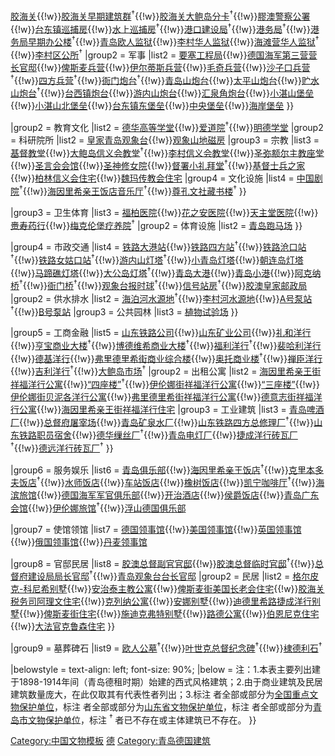 {{Navbox
|name = 青岛市德国建筑
|title = [[青岛德国建筑]]
|titlestyle =
|image =[[File:Qingdao-city-map-1912-in-german-from-madrolles-guidebook-to-northern-china.jpg|150px]]<br>[[File:Qingdao 02.JPG|150px]]<br>[[File:青岛江苏路基督教堂.jpg|150px]]<br>[[File:青岛沂水路9号 Tsingtau Bataillonshaus.jpg|150px]]<br>[[File:青岛邮电博物馆胶澳帝国邮局旧址0.jpg |150px]]
|style = text-align:left;
|groupstyle = 
|state = {{{state<includeonly>|collapsed</includeonly>}}}
|above= 主条目：[[胶澳租借地]]（[[胶澳租借条约]]）
|group1 = 政军机关
|list1 =  
{{Navbox |child
|groupstyle = font-weight: normal;
|group1 = 政治
|list1 = [[胶澳总督府旧址|胶澳总督府]]<sup>{{font|color=#FF7300|国}}</sup>{{!w}}[[胶澳皇家法院]]<sup>{{font|color=#FF7300|国}}</sup>{{!w}}[[胶海关]]<sup>{{font|color=#FF7300|国}}</sup>{{!w}}[[胶海关旧关址|胶海关早期建筑群]]<sup>†</sup>{{!w}}[[胶海关大鲍岛分卡]]<sup>†</sup>{{!w}}[[膠澳警察公署]]<sup>{{font|color=#FF7300|国}}</sup>{{!w}}[[台东镇巡捕房]]{{!w}}[[水上巡捕房]]<sup>†</sup>{{!w}}[[胶澳港口建设局|港口建设局]]<sup>†</sup>{{!w}}[[胶澳港务局|港务局]]<sup>†</sup>{{!w}}[[兰山路 (青岛)#总督府港务局早期办公楼及青岛市礼堂旧址|港务局早期办公楼]]<sup>†</sup>{{!w}}[[青岛欧人监狱]]<sup>{{font|color=#FF7300|国}}</sup>{{!w}}[[李村华人监狱]]<sup>{{font|color=#008000|市}}</sup>{{!w}}[[海滩营华人监狱]]<sup>†</sup>
{{!w}}[[李村区公所]]<sup>†</sup>
|group2 = 军事
|list2 = [[要塞工程局旧址|要塞工程局]]{{!w}}[[德国海军第三营营长官邸]]<sup>{{font|color=#FF7300|国}}</sup>{{!w}}[[俾斯麦兵营]]<sup>{{font|color=#FF7300|国}}</sup>{{!w}}[[伊尔蒂斯兵营]]<sup>{{font|color=#FF7300|国}}</sup>{{!w}}[[毛奇兵营]]<sup>{{font|color=#008000|市}}</sup>{{!w}}[[沙子口兵营]]<sup>†</sup>{{!w}}[[四方兵营]]<sup>†</sup>{{!w}}[[衙门炮台]]<sup>†</sup>{{!w}}[[青岛山炮台]]<sup>{{font|color=#FF7300|国}}</sup>{{!w}}[[太平山北炮台及东炮台旧址|太平山炮台]]{{!w}}[[贮水山炮台]]<sup>†</sup>{{!w}}[[台西镇炮台]]<sup>{{font|color=#008000|市}}</sup>{{!w}}[[游内山炮台]]<sup>{{font|color=#008000|市}}</sup>{{!w}}[[汇泉角炮台]]<sup>{{font|color=#008000|市}}</sup>{{!w}}[[小湛山堡垒]] {{!w}}[[小湛山北堡垒]]<sup>{{font|color=#008000|市}}</sup>{{!w}}[[台东镇东堡垒]]{{!w}}[[中央堡垒]]{{!w}}[[海岸堡垒]]
}}

|group2 = 教育文化
|list2  = 
{{Navbox |child
|groupstyle = font-weight: normal;
|group1 = 学校
|list1 = [[青岛督署学校|督署学校]]{{!w}}[[德华大学|德华高等学堂]]<sup>{{font|color=#FF7300|国}}</sup>{{!w}}[[爱道院]]<sup>†</sup>{{!w}}[[青岛第十一中学#美国长老会住宅群|明德学堂]]
|group2 = 科研院所
|list2 = [[青岛观象台|皇家青岛观象台]]<sup>{{font|color=#FF7300|国}}</sup>{{!w}}[[观象山地磁房]]<sup>{{font|color=#008000|市}}</sup>
|group3 = 宗教
|list3 = [[江苏路基督教堂 (青岛)|基督教堂]]<sup>{{font|color=#FF7300|国}}</sup>{{!w}}[[大鲍岛信义会教堂]]<sup>†</sup>{{!w}}[[李村基督教堂|李村信义会教堂]]<sup>{{font|color=#2A52BE|省}}</sup>{{!w}}[[圣弥爱尔大教堂|圣弥额尔主教座堂]]<sup>{{font|color=#FF7300|国}}</sup>{{!w}}[[圣言会会馆]]{{!w}}[[圣神修女院]]{{!w}}[[青岛督署小礼拜堂|督署小礼拜堂]]<sup>†</sup>{{!w}}[[青岛圣保罗堂|基督士兵之家]]{{!w}}[[柏林信义会住宅]]{{!w}}[[山东省青岛第九中学#魏玛传教会住宅旧址（礼贤楼）|魏玛传教会住宅]]<sup>{{font|color=#2A52BE|省}}</sup>
|group4 = 文化设施
|list4 = [[华乐戏院|中国剧院]]<sup>†</sup>{{!w}}[[海因里希亲王饭店|海因里希亲王饭店音乐厅]]<sup>†</sup>{{!w}}[[山东省青岛第九中学#尊孔文社藏书楼|尊孔文社藏书楼]]<sup>†</sup>
}}

|group3 = 卫生体育
|list3 = 
{{Navbox|child
|groupstyle = font-weight: normal;
|group1 = 卫生设施
|list1 = [[青岛督署医院|督署医院]]{{!w}}[[福柏医院]]<sup>{{font|color=#2A52BE|省}}</sup>{{!w}}[[花之安医院]]{{!w}}[[天主堂医院]]{{!w}}[[赉寿药行]]<sup>{{font|color=#FF7300|国}}</sup>{{!w}}[[梅克伦堡疗养院]]<sup>†</sup>
|group2 = 体育设施
|list2 = [[汇泉广场|青岛跑马场]] 
}}

|group4 = 市政交通
|list4 = 
{{Navbox|child
|groupstyle = font-weight: normal;
|group1 = 交通通讯
|list1 = [[青岛站|铁路青岛站]]<sup>†</sup>{{!w}}[[大港站|铁路大港站]]{{!w}}[[四方站|铁路四方站]]<sup>†</sup>{{!w}}[[沧口站|铁路沧口站]]<sup>†</sup>{{!w}}[[女姑口站|铁路女姑口站]]<sup>†</sup>{{!w}}[[团岛灯塔|游内山灯塔]]<sup>{{font|color=#FF7300|国}}</sup><sup>†</sup>{{!w}}[[小青岛灯塔]]<sup>{{font|color=#FF7300|国}}</sup>{{!w}}[[朝连岛灯塔]]<sup>{{font|color=#FF7300|国}}</sup>{{!w}}[[马蹄礁灯塔]]{{!w}}[[大公岛灯塔]]<sup>†</sup>{{!w}}[[青岛大港]]{{!w}}[[小港 (青岛市)|青岛小港]]{{!w}}[[阿克纳桥]]<sup>†</sup>{{!w}}[[衙门桥]]<sup>†</sup>{{!w}}[[观象山#观象台报时球|观象台报时球]]<sup>†</sup>{{!w}}[[信号站房]]<sup>†</sup>{{!w}}[[胶澳皇家邮政局]]<sup>{{font|color=#2A52BE|省}}</sup>
|group2 = 供水排水
|list2 = [[海泊河水源地]]<sup>†</sup>{{!w}}[[李村河水源地]]{{!w}}[[A号泵站]]<sup>†</sup>{{!w}}[[太平路_(青岛)#排污系统B号泵站旧址|B号泵站]]
|group3 = 公共园林
|list3 = [[青岛中山公园|植物试验场]]
}}

|group5 = 工商金融
|list5  = 
{{Navbox|child
|groupstyle = font-weight: normal;
|group1 = 商业金融
|list1 = [[德华银行青岛分行|德华银行]]<sup>{{font|color=#FF7300|国}}</sup>{{!w}}[[山东路矿公司|山东铁路公司]]<sup>{{font|color=#FF7300|国}}</sup>{{!w}}[[山东路矿公司|山东矿业公司]]<sup>{{font|color=#FF7300|国}}</sup>{{!w}}[[礼和洋行青岛分行|礼和洋行]]{{!w}}[[海恩大楼|亨宝商业大楼]]<sup>†</sup>{{!w}}[[博德维希商业大楼]]<sup>†</sup>{{!w}}[[中山路 (青岛)#福利洋行商业楼|福利洋行]]<sup>†</sup>{{!w}}[[皮卡特商业综合楼|裴哈利洋行]]{{!w}}[[德基洋行商业综合楼|德基洋行]]{{!w}}[[中山路 (青岛)#中山路17号|弗里德里希街商业综合楼]]<sup>{{font|color=#2A52BE|省}}</sup>{{!w}}[[奥托商业楼]]<sup>†</sup>{{!w}}[[禅臣洋行青岛分行|禅臣洋行]]<sup>{{font|color=#2A52BE|省}}</sup>{{!w}}[[吉利洋行]]<sup>†</sup>{{!w}}[[大鲍岛市场]]<sup>†</sup>
|group2 = 出租公寓
|list2 = [[广西路11号祥福洋行公寓|海因里希亲王街祥福洋行公寓]]{{!w}}[[四座楼 (青岛)|“四座楼”]]<sup>†</sup>{{!w}}[[湖南路15号祥福洋行公寓|伊伦娜街祥福洋行公寓]]{{!w}}[[三座楼 (青岛)|“三座楼”]]{{!w}}[[湖南路 (青岛)#伊伦娜街贝泥各洋行公寓旧址|伊伦娜街贝泥各洋行公寓]]{{!w}}[[青岛商会旧址|弗里德里希街祥福洋行公寓]]{{!w}}[[包头路31号甲祥福洋行公寓|德意志街祥福洋行公寓]]{{!w}}[[广西路7号祥福洋行住宅|海因里希亲王街祥福洋行住宅]]
|group3 = 工业建筑
|list3 = [[青岛啤酒博物馆|青岛啤酒厂]]<sup>{{font|color=#FF7300|国}}</sup>{{!w}}[[总督府屠宰场]]<sup>{{font|color=#008000|市}}</sup>{{!w}}[[青岛汽水厂办公楼|青岛矿泉水厂]]<sup>{{font|color=#008000|市}}</sup>{{!w}}[[中车青岛四方机车车辆|山东铁路四方总修理厂]]<sup>†</sup>{{!w}}[[中共青岛党史纪念馆|山东铁路职员宿舍]]{{!w}}[[德华缫丝厂]]<sup>†</sup>{{!w}}[[青岛电灯厂]]{{!w}}[[大窑沟#捷成洋行砖瓦厂与德远洋行砖瓦厂|捷成洋行砖瓦厂]]<sup>†</sup>{{!w}}[[大窑沟#捷成洋行砖瓦厂与德远洋行砖瓦厂|德远洋行砖瓦厂]]<sup>†</sup>
}}

|group6 = 服务娱乐
|list6 = [[青岛俱乐部]]<sup>{{font|color=#FF7300|国}}</sup>{{!w}}[[海因里希亲王饭店]]<sup>†</sup>{{!w}}[[克里本多夫饭店]]<sup>†</sup>{{!w}}[[水师饭店]]<sup>{{font|color=#FF7300|国}}</sup>{{!w}}[[车站饭店]]{{!w}}[[橡树饭店]]{{!w}}[[中山路 (青岛)#恩斯特·凯宁咖啡餐厅|凯宁咖啡厅]]<sup>†</sup>{{!w}}[[海滨旅馆]]<sup>{{font|color=#FF7300|国}}</sup>{{!w}}[[青岛德国海军军官俱乐部|德国海军军官俱乐部]]<sup>{{font|color=#FF7300|国}}</sup>{{!w}}[[开治酒店]]{{!w}}[[侯爵饭店]]<sup>{{font|color=#FF7300|国}}</sup>{{!w}}[[青岛广东会馆]]{{!w}}[[伊伦娜旅馆]]<sup>†</sup>{{!w}}[[浮山德国俱乐部]] 

|group7 = 使馆领馆
|list7 = [[德国驻青岛领事馆旧址|德国领事馆]]<sup>{{font|color=#FF7300|国}}</sup>{{!w}}[[美国驻青岛总领事馆|美国领事馆]]{{!w}}[[英国驻青岛总领事馆|英国领事馆]]{{!w}}[[俄国驻青岛领事馆|俄国领事馆]]{{!w}}[[利康洋行青岛分行|丹麦领事馆]]<sup>{{font|color=#2A52BE|省}}</sup>

|group8 = 官邸民居
|list8 = 
{{Navbox |child
|groupstyle = font-weight: normal;
|group1 = 官邸
|list1 = [[胶澳总督官邸]]<sup>{{font|color=#FF7300|国}}</sup>{{!w}}[[青岛康有为故居|胶澳总督副官官邸]]<sup>{{font|color=#2A52BE|省}}</sup>{{!w}}[[胶澳总督临时官邸]]<sup>†</sup>{{!w}}[[广西路 (青岛)#总督府建设局局长官邸|总督府建设局局长官邸]]<sup>†</sup>{{!w}}[[青岛观象台台长官邸]]
|group2 = 民居
|list2 = [[格尔皮克-科尼希别墅]]{{!w}}[[安治泰主教公寓]]{{!w}}[[江苏路10号美国长老会住宅|俾斯麦街美国长老会住宅]]{{!w}}[[阿理文旧宅|胶海关税务司阿理文住宅]]{{!w}}[[克列纳公寓]]{{!w}}[[安娜别墅]]{{!w}}[[沂水路7号捷成洋行别墅|迪德里希路捷成洋行别墅]]{{!w}}[[江苏路12号住宅|俾斯麦街住宅]]{{!w}}[[施迪克弗特别墅]]{{!w}}[[路德公寓]]<sup>{{font|color=#FF7300|国}}</sup>{{!w}}[[伯恩尼克住宅]]{{!w}}[[大法官克鲁森住宅]]
}}

|group9 = 墓葬碑石
|list9 = [[万国公墓 (青岛)|欧人公墓]]<sup>†</sup>{{!w}}[[叶世克总督纪念碑]]<sup>†</sup>{{!w}}[[棣德利石]]<sup>†</sup>

|belowstyle = text-align: left; font-size: 90%;
|below = 注：1.本表主要列出建于1898-1914年间（青岛德租时期）始建的西式风格建筑；2.由于商业建筑及民居建筑数量庞大，在此仅取其有代表性者列出；3.标注 <sup>{{font|color=#FF7300|国}}</sup> 者全部或部分为[[青岛全国重点文物保护单位列表|全国重点文物保护单位]]，标注 <sup>{{font|color=#2A52BE|省}}</sup> 者全部或部分为[[青岛市境内的山东省文物保护单位列表|山东省文物保护单位]]，标注 <sup>{{font|color=#008000|市}}</sup> 者全部或部分为[[青岛市文物保护单位]]，标注 <sup>†</sup> 者已不存在或主体建筑已不存在。
}}<noinclude>
[[Category:中国文物模板]]
[[Category:青岛模板|德]]
[[Category:青岛德国建筑]]
</noinclude>
